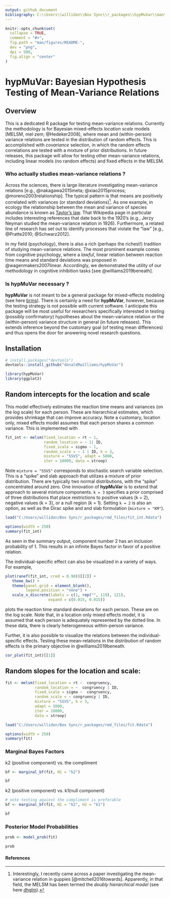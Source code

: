 ```yaml
---
output: github_document
bibliography: C:\\Users\\willidon\\Box Sync\\r_packages\\hypMuVar\\man\\bib\\bibliography.bib
---
```

```r
knitr::opts_chunk$set(
  collapse = TRUE,
  comment = "#>",
  fig.path = "man/figures/README-",
  dev = "png",
  dpi = 500,
  fig.align = "center"
)
```


# hypMuVar: Bayesian Hypothesis  <br/> Testing of Mean-Variance Relations

## Overview
This is a dedicated R package for testing mean-variance relations. Currently the methodology is for Bayesian mixed-effects *location scale* models [MELSM, mel$\cdot$zem; @Hedeker2008], where mean and (within-person) variance relations are tested in the distribution of random effects. This is accomplished with *covariance* selection, in which the random effects correlations are tested with a mixture
of prior distributions. In future releases, this package will allow for testing other mean-variance relations, including linear models (no random effects) and fixed effects in the MELSM.

### Who actually studies mean-variance relations ?
Across the sciences, there is large literature investigating mean-variance 
relations [e.g., @nakagawa2015meta; @xiao2015process; @moreno2003relationship]. 
The typical pattern is that means are positively correlated with
variances (or standard deviations)^[Interestingly, I recently came across a paper investigating the mean-variance relation in guppies [@mitchell2016towards]. Apparently, in that field, the MELSM has been termed the  *doubly hierarchical model* (see here [dhglm](https://rdrr.io/cran/dhglm/)).].
As one example, in ecology the relationship between the mean and variance of species abundance is known as [Taylor's law](https://en.wikipedia.org/wiki/Taylor%27s_law). That Wikipedia page in particular includes interesting references that date back 
to the 1920's (e.g., Jerzy Neyman studied the mean-variance relation in 1926). 
Furthermore, a related line of research has set out to identify processes that violate the "law" [e.g., @Pratte2010; @Schwarz2012].

In my field (psychology), there is also a rich (perhaps the richest!) tradition of studying mean-variance relations. The most prominent example comes from cognitive psychology, where a *lawful*, linear relation between reaction time means and standard deviations was proposed in @wagenmakers2007linear. Accordingly, we demonstrated the utility of our methodology in cognitive inhibition tasks [see @williams2019beneath]. 

### Is hypMuVar necessary ?
**hypMuVar** is not meant to be a general package for mixed-effects modeling (see here [brms](https://github.com/paul-buerkner/brms)). There is certainly a need for **hypMuVar**, however, because the testing strategy is not possible with current software. I anticipate this package will be most useful for researchers specifically interested in testing (possibly confirmatory) hypotheses about the mean-variance relation or the (within-person) variance structure in general (in future releases). This extends inference beyond the customary goal (of testing mean differences) and thus opens the door for answering novel research questions.

## Installation
```r
# install.packages("devtools")
devtools::install_github("donaldRwilliams/hypMuVar")
```


```r
library(hypMuVar)
library(ggplot2)
```

## Random intercepts for the location and scale
This model effectively estimates the reaction time means and variances (on the log scale) for each person. These are hierarchical estimates, which provides shrinkage that can improve accuracy. Note a customary, location only, mixed effects model assumes that 
each person shares a common variance. This is implemented with

```r
fit_int <- melsm(fixed_location = rt ~ 1, 
                 random_location = ~ 1| ID, 
                 fixed_scale = sigma ~ 1,
                 random_scale = ~ 1 | ID, k = 3, 
                 mixture = "SSVS", adapt = 5000, 
                 iter = 10000, data = stroop)
```
Note `mixture = "SSVS"` corresponds to stochastic search variable selection. This is a "spike" and slab approach that utilizes a mixture of prior distribution. There are typically two normal distributions, with the "spike" concentrated around zero. One innovation of **hypMuVar** is to extend that approach to several mixture components. `k = 3` specifies a prior comprised of three distributions that place restrictions to  positive values (k = 2), negative values (k = 3), or a null region (k = 1). Setting `k = 2` is also an option, as well as the Dirac spike and and slab formulation (`mixture = "KM"`).

```r
load("C:/Users/willidon/Box Sync/r_packages/rmd_files/fit_int.Rdata")
```

```r
options(width = 250)
summary(fit_int)
```
As seen in the summary output, component number 2 has an inclusion probability of 1. This results in an infinite Bayes factor in favor of a positive relation.

The individual-specific effect can also be visualized in a variety of ways. For example,

```r
plot(ranef(fit_int, cred = 0.90))[[2]] +
   theme_bw() +
   theme(panel.grid = element_blank(), 
         legend.position = "none") +
   scale_x_discrete(labels = c(1, rep("", 119), 121),
                   expand = c(0.015, 0.015)) 
```
plots the reaction time standard deviations for each person. These are on the log scale. Note that, in a location only mixed effects model, it is assumed that each person is adequately represented by the dotted line. In these data, there is clearly heterogeneous within-person variance.


Further, it is also possible to visualize the relations between the individual-specific effects. Testing these mean-relations in the distribution of random effects is the primary objective in @williams2019beneath.

```r
cor_plot(fit_int)[[1]]
```


## Random slopes for the location and scale:
```r
fit <- melsm(fixed_location = rt ~  congruency,
             random_location = ~  congruency | ID,
             fixed_scale = sigma ~  congruency,
             random_scale = ~ congruency | ID,  
             mixture = "SSVS", k = 3,
             adapt = 5000, 
             iter = 10000, 
             data = stroop)
```

```r
load("C:/Users/willidon/Box Sync/r_packages/rmd_files/fit.Rdata")
```

```r
options(width = 250)
summary(fit)
```

### Marginal Bayes Factors
k2 (positive component) vs. the compliment
```r
bf <- marginal_bf(fit, H1 = "k2")

bf
```

k2 (positive component) vs. k1(null component)
```r
# note testing against the compliment is preferable
bf <- marginal_bf(fit, H1 = "k2", H2 = "k1")

bf
```

### Posterior Model Probabilities
```r
prob <- model_prob(fit)

prob
````

#### References
